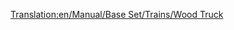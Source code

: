 [[Translation:en/Manual/Base Set/Trains/Wood Truck]]
{{pl/wagony|Picture=[[File:en/Woodtruck.png]]
|Name=Wagon na drewno
|NormalCost=£1,414 ($2,828)
|NormalWeight=16 / 46 t
|NormalCapacity=30 ton drewna
|MonoCost=£1,414 ($2,828)
|MonoWeight=16 / 51 t
|MonoCapacity=35 tonnes of wood
|MagCost=£1,414 ($2,828)
|MagWeight=16 / 53 t
|MagCapacity=37 tonnes of wood
|Description=Drewno jest najcenniejszym dobrem, jakie możesz przewieźć w [[pl/Manual/Klimat#Tropikalny | tropical]] scenariusze, jeśli znajdziesz tartak. To daje poczucie, dlaczego lasy tropikalne są zdewastowane ..... [[pl/Manual/Base Set/Trains/Wagon na drewno|Wood Truck]] jest również dostępna w  [[pl/Manual/Klimat#Umiarkowany| Temperate]] i [[pl/Manual/Klimat#Arktyczny | Sub-Arctic]] .
}}